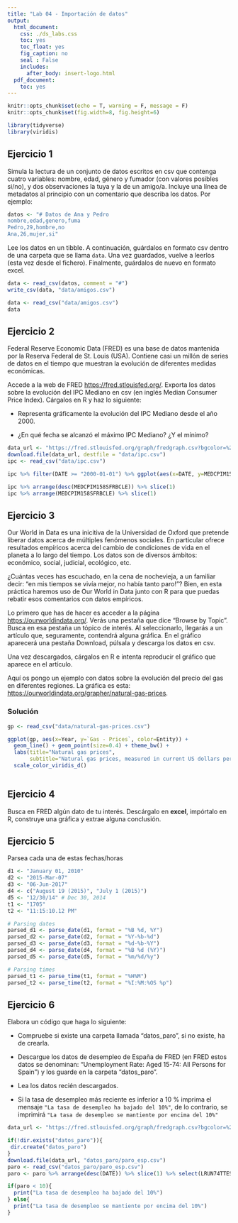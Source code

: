 ```yaml
---
title: "Lab 04 - Importación de datos"
output:
  html_document:
    css: ./ds_labs.css
    toc: yes
    toc_float: yes
    fig_caption: no
    seal : False
    includes:
      after_body: insert-logo.html
  pdf_document:
    toc: yes
---
```



<div class="title-logo"></div>

```r
knitr::opts_chunk$set(echo = T, warning = F, message = F)
knitr::opts_chunk$set(fig.width=8, fig.height=6) 
```


```r
library(tidyverse)
library(viridis)
```

## Ejercicio 1

Simula la lectura de un conjunto de datos escritos en csv que contenga cuatro variables:
nombre, edad, género y fumador (con valores posibles si/no), y dos observaciones la tuya y la de 
un amigo/a. Incluye una línea de metadatos al principio con un comentario que describa los datos.
Por ejemplo:


```r
datos <- "# Datos de Ana y Pedro
nombre,edad,genero,fuma
Pedro,29,hombre,no
Ana,26,mujer,si"
```


Lee los datos en un tibble. A continuación, guárdalos en formato csv dentro de una carpeta que se llama `data`.
Una vez guardados, vuelve a leerlos (esta vez desde el fichero).
Finalmente, guárdalos de nuevo en formato excel.

```r
data <- read_csv(datos, comment = "#")
write_csv(data, "data/amigos.csv")
```

```r
data <- read_csv("data/amigos.csv")
data
```



## Ejercicio 2

Federal Reserve Economic Data (FRED) es una base de datos mantenida por la Reserva Federal de St. Louis (USA). Contiene casi un millón de series de datos en el tiempo que muestran la evolución de diferentes medidas económicas.

Accede a la web de FRED [https://fred.stlouisfed.org/](https://fred.stlouisfed.org/). Exporta los datos sobre la evolución del IPC Mediano en csv (en inglés Median Consumer Price Index).
Cárgalos en R y haz lo siguiente:

* Representa gráficamente la evolución del IPC Mediano desde el año 2000.

* ¿En qué fecha se alcanzó el máximo IPC Mediano? ¿Y el mínimo? 


```r
data_url <- "https://fred.stlouisfed.org/graph/fredgraph.csv?bgcolor=%23e1e9f0&chart_type=line&drp=0&fo=open%20sans&graph_bgcolor=%23ffffff&height=450&mode=fred&recession_bars=on&txtcolor=%23444444&ts=12&tts=12&width=1318&nt=0&thu=0&trc=0&show_legend=yes&show_axis_titles=yes&show_tooltip=yes&id=MEDCPIM158SFRBCLE&scale=left&cosd=1983-01-01&coed=2023-08-01&line_color=%234572a7&link_values=false&line_style=solid&mark_type=none&mw=3&lw=2&ost=-99999&oet=99999&mma=0&fml=a&fq=Monthly&fam=avg&fgst=lin&fgsnd=2020-02-01&line_index=1&transformation=lin&vintage_date=2023-10-05&revision_date=2023-10-05&nd=1983-01-01"
download.file(data_url, destfile = "data/ipc.csv")
ipc <- read_csv("data/ipc.csv")
```




```r
ipc %>% filter(DATE >= "2000-01-01") %>% ggplot(aes(x=DATE, y=MEDCPIM158SFRBCLE)) + geom_line() + theme_minimal()
```
```r
ipc %>% arrange(desc(MEDCPIM158SFRBCLE)) %>% slice(1)
ipc %>% arrange(MEDCPIM158SFRBCLE) %>% slice(1)
```


## Ejercicio 3

Our World in Data es una inicitiva de la Universidad de Oxford que pretende liberar datos acerca de múltiples fenómenos sociales. En particular ofrece resultados empíricos acerca del cambio de condiciones de vida en el planeta a lo largo del tiempo. Los datos son de diversos ámbitos: económico, social, judicial, ecológico, etc.

¿Cuántas veces has escuchado, en la cena de nochevieja, a un familiar decir: "en mis tiempos se vivía mejor, no había tanto paro!"? Bien, en esta práctica haremos uso de Our World in Data junto con R para que puedas rebatir esos comentarios con datos empíricos. 

Lo primero que has de hacer es acceder a la página [https://ourworldindata.org/](https://ourworldindata.org/). Verás una pestaña que dice "Browse by Topic". Busca en esa pestaña un tópico de interés.
Al seleccionarlo, llegarás a un artículo que, seguramente, contendrá alguna gráfica. En el gráfico aparecerá una pestaña Download, púlsala y descarga los datos en csv.

Una vez descargados, cárgalos en R e intenta reproducir el gráfico que aparece en el artículo.

Aquí os pongo un ejemplo con datos sobre la evolución del precio del gas en diferentes regiones.
La gráfica es esta:
[https://ourworldindata.org/grapher/natural-gas-prices](https://ourworldindata.org/grapher/natural-gas-prices).


### Solución


```r
gp <- read_csv("data/natural-gas-prices.csv")
```

```r
ggplot(gp, aes(x=Year, y=`Gas - Prices`, color=Entity)) + 
  geom_line() + geom_point(size=0.4) + theme_bw() + 
  labs(title="Natural gas prices", 
       subtitle="Natural gas prices, measured in current US dollars per cubic meter.") + 
  scale_color_viridis_d()
  
```

## Ejercicio 4

Busca en FRED algún dato de tu interés. Descárgalo en **excel**, impórtalo en R,
construye una gráfica y extrae alguna conclusión.



## Ejercicio 5

Parsea cada una de estas fechas/horas

```r
d1 <- "January 01, 2010"
d2 <- "2015-Mar-07"
d3 <- "06-Jun-2017"
d4 <- c("August 19 (2015)", "July 1 (2015)")
d5 <- "12/30/14" # Dec 30, 2014
t1 <- "1705"
t2 <- "11:15:10.12 PM"
```

```r
# Parsing dates
parsed_d1 <- parse_date(d1, format = "%B %d, %Y")
parsed_d2 <- parse_date(d2, format = "%Y-%b-%d")
parsed_d3 <- parse_date(d3, format = "%d-%b-%Y")
parsed_d4 <- parse_date(d4, format = "%B %d (%Y)")
parsed_d5 <- parse_date(d5, format = "%m/%d/%y")

# Parsing times
parsed_t1 <- parse_time(t1, format = "%H%M")
parsed_t2 <- parse_time(t2, format = "%I:%M:%OS %p")

```


## Ejercicio 6

Elabora un código que haga lo siguiente:

* Compruebe si existe una carpeta llamada "datos_paro", si no existe, ha de crearla.

* Descargue los datos de desempleo de España de FRED (en FRED estos datos se denominan: "Unemployment Rate: Aged 15-74: All Persons for Spain") y los guarde en la carpeta "datos_paro".

* Lea los datos recién descargados.

* Si la tasa de desempleo más reciente es inferior a 10 % imprima el mensaje
`"La tasa de desempleo ha bajado del 10%"`, de lo contrario, se imprimirá
`"La tasa de desempleo se mantiente por encima del 10%"`


```r
data_url <- "https://fred.stlouisfed.org/graph/fredgraph.csv?bgcolor=%23e1e9f0&chart_type=line&drp=0&fo=open%20sans&graph_bgcolor=%23ffffff&height=450&mode=fred&recession_bars=off&txtcolor=%23444444&ts=12&tts=12&width=1318&nt=0&thu=0&trc=0&show_legend=yes&show_axis_titles=yes&show_tooltip=yes&id=LRUN74TTESQ156S&scale=left&cosd=1999-01-01&coed=2023-01-01&line_color=%234572a7&link_values=false&line_style=solid&mark_type=none&mw=3&lw=2&ost=-99999&oet=99999&mma=0&fml=a&fq=Quarterly&fam=avg&fgst=lin&fgsnd=2020-02-01&line_index=1&transformation=lin&vintage_date=2023-10-05&revision_date=2023-10-05&nd=1999-01-01"

if(!dir.exists("datos_paro")){
 dir.create("datos_paro") 
}
download.file(data_url, "datos_paro/paro_esp.csv")
paro <- read_csv("datos_paro/paro_esp.csv")
paro <- paro %>% arrange(desc(DATE)) %>% slice(1) %>% select(LRUN74TTESQ156S)

if(paro < 10){
  print("La tasa de desempleo ha bajado del 10%")
} else{
  print("La tasa de desempleo se mantiente por encima del 10%")
}
```



